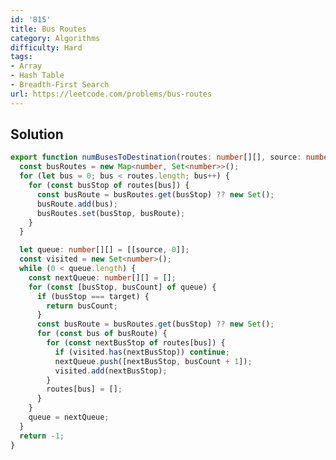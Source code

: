 ```yaml
---
id: '815'
title: Bus Routes
category: Algorithms
difficulty: Hard
tags:
- Array
- Hash Table
- Breadth-First Search
url: https://leetcode.com/problems/bus-routes
---
```


## Solution

```typescript filename="solution.ts" copy
export function numBusesToDestination(routes: number[][], source: number, target: number): number {
  const busRoutes = new Map<number, Set<number>>();
  for (let bus = 0; bus < routes.length; bus++) {
    for (const busStop of routes[bus]) {
      const busRoute = busRoutes.get(busStop) ?? new Set();
      busRoute.add(bus);
      busRoutes.set(busStop, busRoute);
    }
  }

  let queue: number[][] = [[source, 0]];
  const visited = new Set<number>();
  while (0 < queue.length) {
    const nextQueue: number[][] = [];
    for (const [busStop, busCount] of queue) {
      if (busStop === target) {
        return busCount;
      }
      const busRoute = busRoutes.get(busStop) ?? new Set();
      for (const bus of busRoute) {
        for (const nextBusStop of routes[bus]) {
          if (visited.has(nextBusStop)) continue;
          nextQueue.push([nextBusStop, busCount + 1]);
          visited.add(nextBusStop);
        }
        routes[bus] = [];
      }
    }
    queue = nextQueue;
  }
  return -1;
}
```

